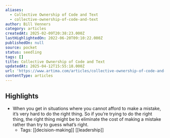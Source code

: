 ```yaml
---
aliases:
  - Collective Ownership of Code and Text
  - collective-ownership-of-code-and-text
author: Bill Venners
category: articles
createdAt: 2025-02-09T20:38:23.000Z
lastHighlightedOn: 2022-06-20T09:10:22.000Z
publishedOn: null
source: pocket
status: seedling
tags: []
title: Collective Ownership of Code and Text
updatedAt: 2025-04-12T15:55:18.000Z
url: 'https://www.artima.com/articles/collective-ownership-of-code-and-text'
contentType: articles
---
```

## Highlights

- When you get in situations where you cannot afford to make a mistake, it’s very hard to do the right thing. So if you’re trying to do the right thing, the right thing might be to eliminate the cost of making a mistake rather than try to guess what’s right.
    - Tags: [[decision-making]] [[leadership]]

